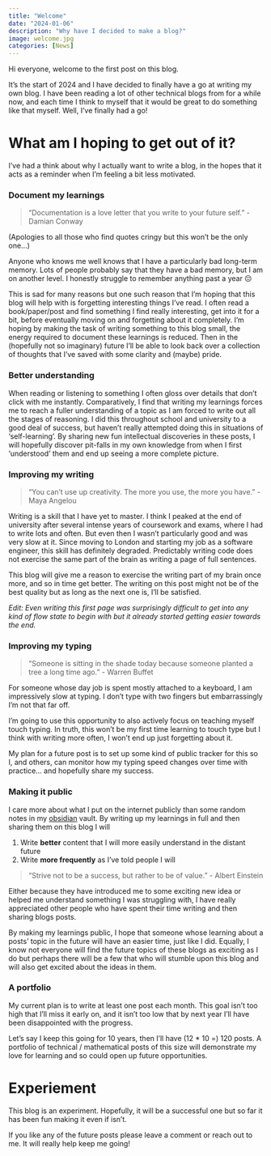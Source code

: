 ```yaml
---
title: "Welcome"
date: "2024-01-06"
description: "Why have I decided to make a blog?"
image: welcome.jpg
categories: [News]
---
```


Hi everyone, welcome to the first post on this blog.

It's the start of 2024 and I have decided to finally have a go at writing my own blog. I have been reading a lot of other technical blogs from for a while now, and each time I think to myself that it would be great to do something like that myself. Well, I've finally had a go! 

# What am I hoping to get out of it?

I've had a think about why I actually want to write a blog, in the hopes that it acts as a reminder when I'm feeling a bit less motivated.

### Document my learnings

> "Documentation is a love letter that you write to your future self." - Damian Conway

(Apologies to all those who find quotes cringy but this won't be the only one...)

Anyone who knows me well knows that I have a particularly bad long-term memory. Lots of people probably say that they have a bad memory, but I am on another level. I honestly struggle to remember anything past a year 😔

This is sad for many reasons but one such reason that I'm hoping that this blog will help with is forgetting interesting things I've read. I often read a book/paper/post and find something I find really interesting, get into it for a bit, before eventually moving on and forgetting about it completely. I'm hoping by making the task of writing something to this blog small, the energy required to document these learnings is reduced. Then in the (hopefully not so imaginary) future I'll be able to look back over a collection of thoughts that I've saved with some clarity and (maybe) pride.

### Better understanding

When reading or listening to something I often gloss over details that don't click with me instantly. Comparatively, I find that writing my learnings forces me to reach a fuller understanding of a topic as I am forced to write out all the stages of reasoning. I did this throughout school and university to a good deal of success, but haven't really attempted doing this in situations of 'self-learning'. By sharing new fun intellectual discoveries in these posts, I will hopefully discover pit-falls in my own knowledge from when I first 'understood' them and end up seeing a more complete picture.

### Improving my writing

> "You can’t use up creativity. The more you use, the more you have." - Maya Angelou

Writing is a skill that I have yet to master. I think I peaked at the end of university after several intense years of coursework and exams, where I had to write lots and often. But even then I wasn't particularly good and was very slow at it. Since moving to London and starting my job as a software engineer, this skill has definitely degraded. Predictably writing code does not exercise the same part of the brain as writing a page of full sentences. 

This blog will give me a reason to  exercise the writing part of my brain once more, and so in time get better. The writing on this post might not be of the best quality but as long as the next one is, I'll be satisfied. 

*Edit: Even writing this first page was surprisingly difficult to get into any kind of flow state to begin with but it already started getting easier towards the end.* 

### Improving my typing

> "Someone is sitting in the shade today because someone planted a tree a long time ago." - Warren Buffet

For someone whose day job is spent mostly attached to a keyboard, I am impressively slow at typing. I don't type with two fingers but embarrassingly I'm not that far off.

I'm going to use this opportunity to also actively focus on teaching myself touch typing. In truth, this won't be my first time learning to touch type but I think with writing more often, I won't end up just forgetting about it.

My plan for a future post is to set up some kind of public tracker for this so I, and others, can monitor how my typing speed changes over time with practice... and hopefully share my success.

### Making it public

I care more about what I put on the internet publicly than some random notes in my [obsidian](https://obsidian.md/) vault. By writing up my learnings in full and then sharing them on this blog I will

1. Write **better** content that I will more easily understand in the distant future
2. Write **more frequently** as I've told people I will

> "Strive not to be a success, but rather to be of value." - Albert Einstein

Either because they have introduced me to some exciting new idea or helped me understand something I was struggling with, I have really appreciated other people who have spent their time writing and then sharing blogs posts.

By making my learnings public, I hope that someone whose learning about a posts' topic in the future will have an easier time, just like I did. Equally, I know not everyone will find the future topics of these blogs as exciting as I do but perhaps there will be a few that who will stumble upon this blog and will also get excited about the ideas in them.

### A portfolio

My current plan is to write at least one post each month. This goal isn't too high that I'll miss it early on, and it isn't too low that by next year I'll have been disappointed with the progress.

Let's say I keep this going for 10 years, then I'll have (12 * 10 =) 120 posts. A portfolio of technical / mathematical posts of this size will demonstrate my love for learning and so could open up future opportunities.

# Experiement

This blog is an experiment. Hopefully, it will be a successful one but so far it has been fun making it even if isn't. 

If you like any of the future posts please leave a comment or reach out to me. It will really help keep me going!
